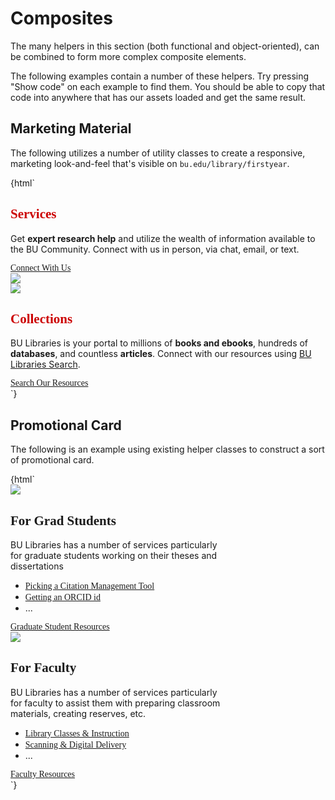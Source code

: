 
<Meta title="No Javascript|composites" />

# Composites

The many helpers in this section (both functional and object-oriented), can be combined to form more complex 
  composite elements. 

The following examples contain a number of these helpers. Try pressing "Show code" on each example to find them. 
  You should be able to copy that code into anywhere that has our assets loaded and get the same result.

## Marketing Material

The following utilizes a number of utility classes to create a responsive, marketing look-and-feel that's visible
  on `bu.edu/library/firstyear`. 

<Preview>
  <Story name="firstyear">
    {html`
    <style type="text/css">
      div.zebra h2, div.zebra a.bulib-btn { font-family: "Benton"; }
      div.zebra h2 { color: var(--color-accent-red-background-dark, #CC0000); }
    </style>
    <div class="zebra">
      <section class="full-width flexw flex-around">
        <div class="max-500 mal">
          <h2 class="uppercase">Services</h2>
          <p>
            Get <strong>expert research help</strong> and utilize the wealth of information available to the BU Community.
            Connect with us in person, via chat, email, or text.
          </p>
          <a class="bulib-btn large" href="https://askalibrarian.bu.edu/">Connect With Us</a>
        </div>
        <img class="max-300 max-full-mobile" src="https://www.bu.edu/library/firstyear/img/service-laptop.jpg"></a>
      </section>
      <section class="full-width flexw wrap-reverse flex-around">
        <img class="max-500 max-full-mobile" src="https://www.bu.edu/library/firstyear/img/collections-mugar.jpg">
        <div class="max-300 mal">
          <h2 class="uppercase">Collections</h2>
          <p>
            BU Libraries is your portal to millions of <strong>books and ebooks</strong>, hundreds of <strong>databases</strong>, 
            and countless <strong>articles</strong>. Connect with our resources using <a href="https://www.bu.edu/library/search">BU Libraries Search</a>.
          </p>
          <a href="https://www.bu.edu/library/search" class="bulib-btn large">Search Our Resources</a>
        </div>
      </section>
    </div>
    `}
  </Story>
</Preview>


## Promotional Card

The following is an example using existing helper classes to construct a sort of promotional card.

<Preview>
  <Story name="promotional-box">
    {html`
      <style type="text/css">
        div.promo-boxes h2, div.promo-boxes a { font-family: "Benton"; }
      </style>
      <div class="flexw flex-evenly promo-boxes">
        <div class="secondary-menu mam" style="max-width: 350px;">
          <img class="full-width" src="https://www.bu.edu/library/firstyear/img/spaces_mugar-study.jpg">
          <h2 class="uppercase">For Grad Students</h2>
          <p class="txt-wrap">BU Libraries has a number of services particularly for graduate students working on their theses and dissertations</p>
          <ul>
            <li><a href="https://library.bu.edu/create_bibliographies">Picking a Citation Management Tool</a></li>
            <li><a href="http://sites.bu.edu/orcid/">Getting an ORCID id</a></li>
            <li>...</li>
          </ul>
          <a class="mta bulib-btn mhn full-width capitalize" href="https://www.bu.edu/library/services/for-graduate-students/">Graduate Student Resources</a>
        </div>
        <div class="secondary-menu mam" style="max-width: 350px;">
          <img class="full-width" src="https://www.bu.edu/library/files/2011/11/banner_mouse.jpg">
          <h2 class="uppercase">For Faculty</h2>
          <p>
            BU Libraries has a number of services particularly for faculty to 
            assist them with preparing classroom materials, creating reserves, etc.
          </p>
          <ul>
            <li><a href="https://www.bu.edu/library/services/for-faculty/classes-instruction/">Library Classes &amp; Instruction</a></li>
            <li><a href="https://www.bu.edu/library/services/scanning-delivery-services/">Scanning &amp; Digital Delivery</a></li>
            <li>...</li>
          </ul>
          <div class="full-width">
            <a class="bulib-btn mhn full-width capitalize" href="https://www.bu.edu/library/services/for-faculty/">Faculty Resources</a>
          </div>
        </div>
      </div>
    `}
  </Story>
</Preview>
